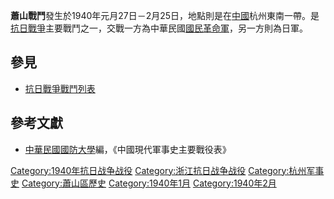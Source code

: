 {{Infobox Military Conflict|
campaign=|
image=|
caption=|
conflict=蕭山戰鬥|
date=1940年1月27日－2月25日|
place=[[中國|中國]]杭州東南|
result=1月29日，國民革命軍對日軍實施攻擊，2月16日，日軍繞回尖山，部份軍隊進襲國軍190師部，國軍大部隊後撤回防，一部份留置該地附近戰鬥，19日日軍退回蕭山，各仍據守原陣地。|
combatant1=中華民國國民革命軍十集團軍10軍79師、190師|
combatant2=日軍之中國派遣軍22師團| 
commander1=[[梁華盛|梁華盛]]|
commander2=[[土橋一次|土橋一次]]|
strength1=|
strength2=|
casualties1=5638人|
casualties2=|
}}
'''蕭山戰鬥'''發生於1940年元月27日－2月25日，地點則是在[[中國|中國]]杭州東南一帶。是[[抗日戰爭|抗日戰爭]]主要戰鬥之一，交戰一方為中華民國[[國民革命軍|國民革命軍]]，另一方則為日軍。
==參見==
*[[抗日戰爭戰鬥列表|抗日戰爭戰鬥列表]]
==參考文獻==
*[[中華民國|中華民國]][[國防大學_(臺灣)|國防大學]]編，《中國現代軍事史主要戰役表》

[[Category:1940年抗日战争战役|Category:1940年抗日战争战役]]
[[Category:浙江抗日战争战役|Category:浙江抗日战争战役]]
[[Category:杭州军事史|Category:杭州军事史]]
[[Category:蕭山區歷史|Category:蕭山區歷史]]
[[Category:1940年1月|Category:1940年1月]]
[[Category:1940年2月|Category:1940年2月]]